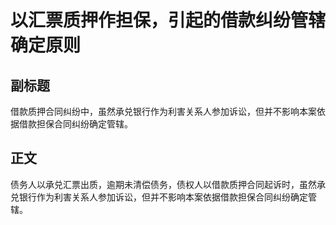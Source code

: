 # 以汇票质押作担保，引起的借款纠纷管辖确定原则
## 副标题
借款质押合同纠纷中，虽然承兑银行作为利害关系人参加诉讼，但并不影响本案依据借款担保合同纠纷确定管辖。
## 正文
债务人以承兑汇票出质，逾期未清偿债务，债权人以借款质押合同起诉时，虽然承兑银行作为利害关系人参加诉讼，但并不影响本案依据借款担保合同纠纷确定管辖。